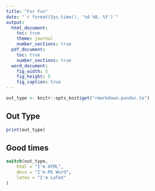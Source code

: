 ```yaml
---
title: "For Fun"
date: "`r format(Sys.time(), '%d %B, %Y')`"
output:
  html_document:
    toc: true
    theme: journal
    number_sections: true
  pdf_document:
    toc: true
    number_sections: true
  word_document:
    fig_width: 5
    fig_height: 5
    fig_caption: true
---
```


```r
out_type <- knitr::opts_knit$get("rmarkdown.pandoc.to")
```

## Out Type

```r
print(out_type)
```

## Good times

```r
switch(out_type,
    html = "I'm HTML",
    docx = "I'm MS Word",
	latex = "I'm LaTeX"
)
```




